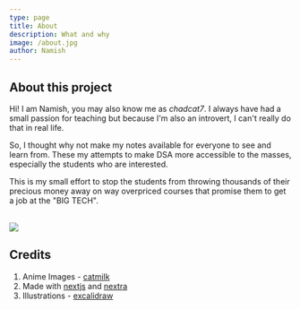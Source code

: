 ```yaml
---
type: page
title: About 
description: What and why
image: /about.jpg
author: Namish
---
```


## About this project

Hi! I am Namish, you may also know me as _chadcat7_.  I always have had a small passion for teaching but because I'm also an introvert, I can't really do that in real life.

So, I thought why not make my notes available for everyone to see and learn from. These my attempts to make DSA more accessible to the masses, especially the students who are interested.

This is my small effort to stop the students from throwing thousands of their precious money away on way overpriced courses that promise them to get a job at the "BIG TECH".


<br/>
<img src="/about.jpg" class="w-full"/>
<br/>

## Credits
1. Anime Images - [catmilk](https://cat-milk.github.io/Anime-Girls-Holding-Programming-Books/)
2. Made with [nextjs](https://nextjs.org) and [nextra](https://nextra.site)
3. Illustrations - [excalidraw](https://excalidraw.com/)
